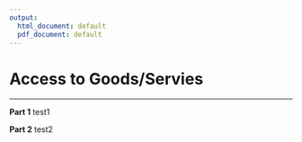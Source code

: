 ```yaml
---
output:
  html_document: default
  pdf_document: default
---
```

# Access to Goods/Servies {-}
***


**Part 1** test1

**Part 2** test2

